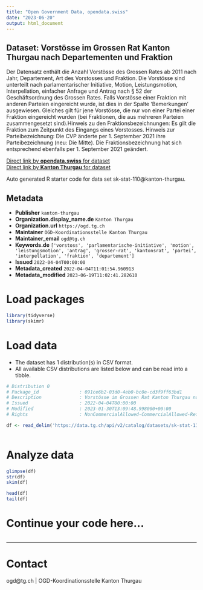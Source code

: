 ```yaml
---
title: "Open Government Data, opendata.swiss"
date: "2023-06-20"
output: html_document
---
```


## Dataset: Vorstösse im Grossen Rat Kanton Thurgau nach Departementen und Fraktion

Der Datensatz enthält die Anzahl Vorstösse des Grossen Rates ab 2011 nach Jahr, Departement, Art des Vorstosses und Fraktion. Die Vorstösse sind unterteilt nach parlamentarischer Initiative, Motion, Leistungsmotion, Interpellation, einfacher Anfrage und Antrag nach § 52 der Geschäftsordnung des Grossen Rates. Falls Vorstösse einer Fraktion mit anderen Parteien eingereicht wurde, ist dies in der Spalte 'Bemerkungen' ausgewiesen. Gleiches gilt für jene Vorstösse, die nur von einer Partei einer Fraktion eingereicht wurden (bei Fraktionen, die aus mehreren Parteien zusammengesetzt sind).Hinweis zu den Fraktionsbezeichnungen: Es gilt die Fraktion zum Zeitpunkt des Eingangs eines Vorstosses. Hinweis zur Parteibezeichnung: Die CVP änderte per 1. September 2021 ihre Parteibezeichnung (neu: Die Mitte). Die Fraktionsbezeichnung hat sich entsprechend ebenfalls per 1. September 2021 geändert. 

[Direct link by **opendata.swiss** for dataset](https://opendata.swiss/de/dataset/vorstosse-im-grossen-rat-kanton-thurgau-nach-departementen-und-fraktion)<br>
[Direct link by **Kanton Thurgau** for dataset](https://data.tg.ch/explore/dataset/sk-stat-110/)

Auto generated R starter code for data set sk-stat-110@kanton-thurgau.

## Metadata

- **Publisher** `kanton-thurgau`
- **Organization.display_name.de** `Kanton Thurgau`
- **Organization.url** `https://ogd.tg.ch`
- **Maintainer** `OGD-Koordinationsstelle Kanton Thurgau`
- **Maintainer_email** `ogd@tg.ch`
- **Keywords.de** `['vorstoss', 'parlamentarische-initiative', 'motion', 'leistungsmotion', 'antrag', 'grosser-rat', 'kantonsrat', 'partei', 'interpellation', 'fraktion', 'departement']`
- **Issued** `2022-04-04T00:00:00`
- **Metadata_created** `2022-04-04T11:01:54.960913`
- **Metadata_modified** `2023-06-19T11:02:41.282610`


# Load packages

```r

library(tidyverse)
library(skimr)

```

# Load data

-   The dataset has 1 distribution(s) in CSV format.
-   All available CSV distributions are listed below and can be read into a tibble.

```r

# Distribution 0
# Package_id               : 091ce6b2-03d0-4eb0-bc0e-cd3f9ff63bd1
# Description              : Vorstösse im Grossen Rat Kanton Thurgau nach Departementen und Fraktion (csv)
# Issued                   : 2022-04-04T00:00:00
# Modified                 : 2023-01-30T13:09:48.998000+00:00
# Rights                   : NonCommercialAllowed-CommercialAllowed-ReferenceRequired

df <- read_delim('https://data.tg.ch/api/v2/catalog/datasets/sk-stat-110/exports/csv')



```

# Analyze data

```r

glimpse(df)
str(df)
skim(df)

head(df)
tail(df)

```

# Continue your code here...

```r

```

------------------------------------------------------------------------

# Contact

ogd@tg.ch | OGD-Koordinationsstelle Kanton Thurgau
